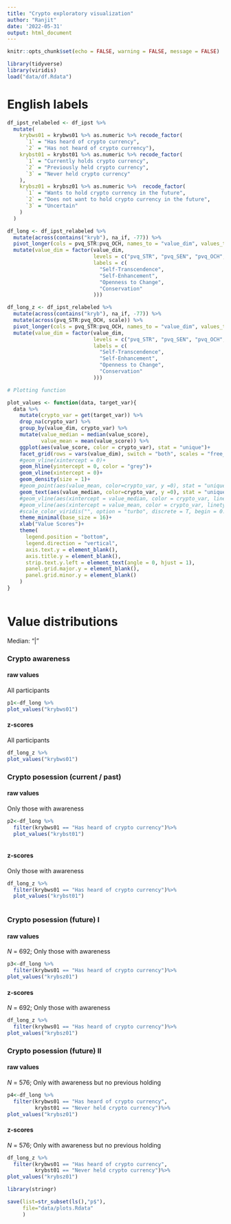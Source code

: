 ```yaml
---
title: "Crypto exploratory visualization"
author: "Ranjit"
date: '2022-05-31'
output: html_document
---
```


```r
knitr::opts_chunk$set(echo = FALSE, warning = FALSE, message = FALSE)

library(tidyverse)
library(viridis)
load("data/df.Rdata")
```

# English labels
```r

df_ipst_relabeled <- df_ipst %>%
  mutate(
    krybws01 = krybws01 %>% as.numeric %>% recode_factor(
      `1` = "Has heard of crypto currency",
      `2` = "Has not heard of crypto currency"),
    krybst01 = krybst01 %>% as.numeric %>% recode_factor(
      `1` = "Currently holds crypto currency",
      `2` = "Previously held crypto currency",
      `3` = "Never held crypto currency"
    ),
    krybsz01 = krybsz01 %>% as.numeric %>%  recode_factor(
      `1` = "Wants to hold crypto currency in the future",
      `2` = "Does not want to hold crypto currency in the future",
      `3` = "Uncertain"
    )
  )

```


```r

df_long <- df_ipst_relabeled %>% 
  mutate(across(contains("kryb"), na_if, -77)) %>% 
  pivot_longer(cols = pvq_STR:pvq_OCH, names_to = "value_dim", values_to = "value_score") %>% 
  mutate(value_dim = factor(value_dim,
                            levels = c("pvq_STR", "pvq_SEN", "pvq_OCH", "pvq_CON"),
                            labels = c(
                              "Self-Transcendence",
                              "Self-Enhancement",
                              "Openness to Change",
                              "Conservation"
                            ))) 

df_long_z <- df_ipst_relabeled %>% 
  mutate(across(contains("kryb"), na_if, -77)) %>% 
  mutate(across(pvq_STR:pvq_OCH, scale)) %>% 
  pivot_longer(cols = pvq_STR:pvq_OCH, names_to = "value_dim", values_to = "value_score") %>% 
  mutate(value_dim = factor(value_dim,
                            levels = c("pvq_STR", "pvq_SEN", "pvq_OCH", "pvq_CON"),
                            labels = c(
                              "Self-Transcendence",
                              "Self-Enhancement",
                              "Openness to Change",
                              "Conservation"
                            ))) 

# Plotting function

plot_values <- function(data, target_var){
  data %>% 
    mutate(crypto_var = get(target_var)) %>% 
    drop_na(crypto_var) %>%
    group_by(value_dim, crypto_var) %>% 
    mutate(value_median = median(value_score),
           value_mean = mean(value_score)) %>% 
    ggplot(aes(value_score, color = crypto_var), stat = "unique")+
    facet_grid(rows = vars(value_dim), switch = "both", scales = "free_y")+
    #geom_vline(xintercept = 0)+
    geom_hline(yintercept = 0, color = "grey")+
    geom_vline(xintercept = 0)+
    geom_density(size = 1)+
    #geom_point(aes(value_mean, color=crypto_var, y =0), stat = "unique", size = 3, shape = 17)+
    geom_text(aes(value_median, color=crypto_var, y =0), stat = "unique", size = 8, label = "|")+
    #geom_vline(aes(xintercept = value_median, color = crypto_var, linetype = "median"),               size = 1)+
    #geom_vline(aes(xintercept = value_mean, color = crypto_var, linetype = "mean"),       size = 1)+
    #scale_color_viridis("", option = "turbo", discrete = T, begin = 0.2, end = 0.8)+
    theme_minimal(base_size = 16)+
    xlab("Value Scores")+
    theme(
      legend.position = "bottom",
      legend.direction = "vertical",
      axis.text.y = element_blank(),
      axis.title.y = element_blank(),
      strip.text.y.left = element_text(angle = 0, hjust = 1),
      panel.grid.major.y = element_blank(),
      panel.grid.minor.y = element_blank()
    ) 
}



```

# Value distributions

Median: "\|"

### Crypto awareness {.tabset}

#### raw values

All participants

```r
p1<-df_long %>% 
plot_values("krybws01")
```

#### z-scores

All participants

```r
df_long_z %>% 
plot_values("krybws01")
```

### Crypto posession (current / past) {.tabset}

#### raw values

Only those with awareness

```r

p2<-df_long %>% 
  filter(krybws01 == "Has heard of crypto currency")%>% 
  plot_values("krybst01")



```

#### z-scores

Only those with awareness

```r

df_long_z %>% 
  filter(krybws01 == "Has heard of crypto currency")%>% 
  plot_values("krybst01")



```

### Crypto posession (future) I {.tabset}

#### raw values

*N* = 692; Only those with awareness

```r
p3<-df_long %>% 
  filter(krybws01 == "Has heard of crypto currency")%>% 
plot_values("krybsz01")

```

#### z-scores

*N* = 692; Only those with awareness

```r
df_long_z %>% 
  filter(krybws01 == "Has heard of crypto currency")%>% 
plot_values("krybsz01")

```

### Crypto posession (future) II {.tabset}

#### raw values

*N* = 576; Only with awareness but no previous holding

```r
p4<-df_long %>% 
  filter(krybws01 == "Has heard of crypto currency",
         krybst01 == "Never held crypto currency")%>% 
plot_values("krybsz01")

```


#### z-scores

*N* = 576; Only with awareness but no previous holding

```r
df_long_z %>% 
  filter(krybws01 == "Has heard of crypto currency",
         krybst01 == "Never held crypto currency")%>% 
plot_values("krybsz01")

```

```r
library(stringr)

save(list=str_subset(ls(),"p$"),
     file="data/plots.Rdata"
     )
```


